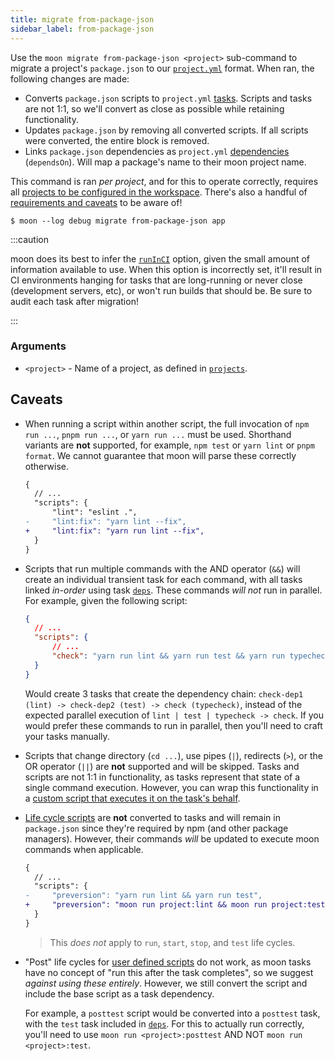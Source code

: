 ```yaml
---
title: migrate from-package-json
sidebar_label: from-package-json
---
```


Use the `moon migrate from-package-json <project>` sub-command to migrate a project's `package.json`
to our [`project.yml`](../../config/project) format. When ran, the following changes are made:

- Converts `package.json` scripts to `project.yml` [tasks](../../config/project#tasks). Scripts and
  tasks are not 1:1, so we'll convert as close as possible while retaining functionality.
- Updates `package.json` by removing all converted scripts. If all scripts were converted, the
  entire block is removed.
- Links `package.json` dependencies as `project.yml` [dependencies](../../config/project#dependson)
  (`dependsOn`). Will map a package's name to their moon project name.

This command is ran _per project_, and for this to operate correctly, requires all
[projects to be configured in the workspace](../../config/workspace#projects). There's also a
handful of [requirements and caveats](#caveats) to be aware of!

```shell
$ moon --log debug migrate from-package-json app
```

:::caution

moon does its best to infer the [`runInCI`](../../config/project#runinci) option, given the small
amount of information available to use. When this option is incorrectly set, it'll result in CI
environments hanging for tasks that are long-running or never close (development servers, etc), or
won't run builds that should be. Be sure to audit each task after migration!

:::

### Arguments

- `<project>` - Name of a project, as defined in [`projects`](../../config/workspace#projects).

## Caveats

- When running a script within another script, the full invocation of `npm run ...`, `pnpm run ...`,
  or `yarn run ...` must be used. Shorthand variants are **not** supported, for example, `npm test`
  or `yarn lint` or `pnpm format`. We cannot guarantee that moon will parse these correctly
  otherwise.

  ```diff title="package.json"
  {
  	// ...
  	"scripts": {
  		"lint": "eslint .",
  -		"lint:fix": "yarn lint --fix",
  +		"lint:fix": "yarn run lint --fix",
  	}
  }
  ```

- Scripts that run multiple commands with the AND operator (`&&`) will create an individual
  transient task for each command, with all tasks linked _in-order_ using task
  [`deps`](../../config/project#deps). These commands _will not_ run in parallel. For example, given
  the following script:

  ```json title="package.json"
  {
  	// ...
  	"scripts": {
  		// ...
  		"check": "yarn run lint && yarn run test && yarn run typecheck"
  	}
  }
  ```

  Would create 3 tasks that create the dependency chain:
  `check-dep1 (lint) -> check-dep2 (test) -> check (typecheck)`, instead of the expected parallel
  execution of `lint | test | typecheck -> check`. If you would prefer these commands to run in
  parallel, then you'll need to craft your tasks manually.

- Scripts that change directory (`cd ...`), use pipes (`|`), redirects (`>`), or the OR operator
  (`||`) are **not** supported and will be skipped. Tasks and scripts are not 1:1 in functionality,
  as tasks represent that state of a single command execution. However, you can wrap this
  functionality in a
  [custom script that executes it on the task's behalf](../../faq#how-to-pipe-or-redirect-tasks).

- [Life cycle scripts](https://docs.npmjs.com/cli/v8/using-npm/scripts#life-cycle-scripts) are
  **not** converted to tasks and will remain in `package.json` since they're required by npm (and
  other package managers). However, their commands _will_ be updated to execute moon commands when
  applicable.

  ```diff title="package.json"
  {
  	// ...
  	"scripts": {
  -		"preversion": "yarn run lint && yarn run test",
  +		"preversion": "moon run project:lint && moon run project:test",
  	}
  }
  ```

  > This _does not_ apply to `run`, `start`, `stop`, and `test` life cycles.

- "Post" life cycles for
  [user defined scripts](https://docs.npmjs.com/cli/v8/using-npm/scripts#npm-run-user-defined) do
  not work, as moon tasks have no concept of "run this after the task completes", so we suggest
  _against using these entirely_. However, we still convert the script and include the base script
  as a task dependency.

  For example, a `posttest` script would be converted into a `posttest` task, with the `test` task
  included in [`deps`](../../config/project#deps). For this to actually run correctly, you'll need
  to use `moon run <project>:posttest` AND NOT `moon run <project>:test`.
